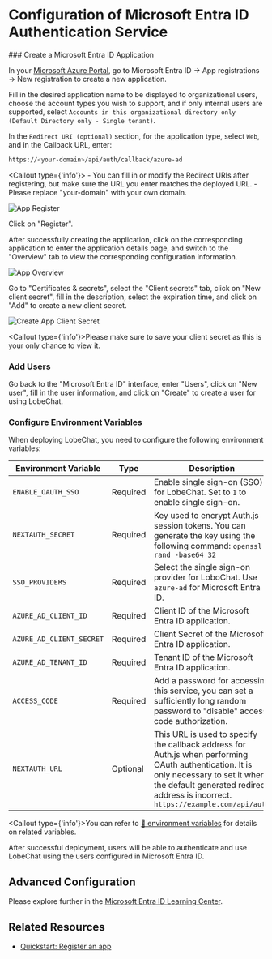 # Configuration of Microsoft Entra ID Authentication Service

<Steps>
  ### Create a Microsoft Entra ID Application

  In your [Microsoft Azure Portal][microsoft-azure-portal], go to Microsoft Entra ID -> App registrations -> New registration to create a new application.

  Fill in the desired application name to be displayed to organizational users, choose the account types you wish to support, and if only internal users are supported, select `Accounts in this organizational directory only (Default Directory only - Single tenant)`.

  In the `Redirect URI (optional)` section, for the application type, select `Web`, and in the Callback URL, enter:

  ```bash
  https://<your-domain>/api/auth/callback/azure-ad
  ```

  <Callout type={'info'}>
    - You can fill in or modify the Redirect URIs after registering, but make sure the URL you enter matches the deployed URL.
    - Please replace "your-domain" with your own domain.
  </Callout>

  ![App Register](https://github.com/lobehub/lobe-chat/assets/13883964/4f9d83bd-b3fc-4abc-bcf4-ccbad65c219d)

  Click on "Register".

  After successfully creating the application, click on the corresponding application to enter the application details page, and switch to the "Overview" tab to view the corresponding configuration information.

  ![App Overview](https://github.com/lobehub/lobe-chat/assets/13883964/48a0b702-05bd-4ce4-a007-a8ad00a36e5a)

  Go to "Certificates & secrets", select the "Client secrets" tab, click on "New client secret", fill in the description, select the expiration time, and click on "Add" to create a new client secret.

  ![Create App Client Secret](https://github.com/lobehub/lobe-chat/assets/13883964/c9d66fa0-158c-4bd3-a1fa-969e638259d2)

  <Callout type={'info'}>Please make sure to save your client secret as this is your only chance to view it.</Callout>


  ### Add Users

  Go back to the "Microsoft Entra ID" interface, enter "Users", click on "New user", fill in the user information, and click on "Create" to create a user for using LobeChat.

  ### Configure Environment Variables

  When deploying LobeChat, you need to configure the following environment variables:

| Environment Variable     | Type     | Description                                                                                                                                                                                                                |
| ------------------------ | -------- | -------------------------------------------------------------------------------------------------------------------------------------------------------------------------------------------------------------------------- |
| `ENABLE_OAUTH_SSO`       | Required | Enable single sign-on (SSO) for LobeChat. Set to `1` to enable single sign-on.                                                                                                                                             |
| `NEXTAUTH_SECRET`        | Required | Key used to encrypt Auth.js session tokens. You can generate the key using the following command: `openssl rand -base64 32`                                                                                                |
| `SSO_PROVIDERS`          | Required | Select the single sign-on provider for LoboChat. Use `azure-ad` for Microsoft Entra ID.                                                                                                                                    |  |
| `AZURE_AD_CLIENT_ID`     | Required | Client ID of the Microsoft Entra ID application.                                                                                                                                                                           |
| `AZURE_AD_CLIENT_SECRET` | Required | Client Secret of the Microsoft Entra ID application.                                                                                                                                                                       |
| `AZURE_AD_TENANT_ID`     | Required | Tenant ID of the Microsoft Entra ID application.                                                                                                                                                                           |
| `ACCESS_CODE`            | Required | Add a password for accessing this service, you can set a sufficiently long random password to "disable" access code authorization.                                                                                         |
| `NEXTAUTH_URL`           | Optional | This URL is used to specify the callback address for Auth.js when performing OAuth authentication. It is only necessary to set it when the default generated redirect address is incorrect. `https://example.com/api/auth` |

<Callout type={'info'}>You can refer to [📘 environment variables](/en/self-hosting/environment-variable#microsoft-entra-id) for details on related variables.</Callout>
</Steps>

<Callout>After successful deployment, users will be able to authenticate and use LobeChat using the users configured in Microsoft Entra ID.</Callout>

## Advanced Configuration

Please explore further in the [Microsoft Entra ID Learning Center][microsoft-learn-entra].

## Related Resources

- [Quickstart: Register an app][microsoft-entra-register-app]

[microsoft-learn-entra]: https://learn.microsoft.com/en-us/entra/identity/
[microsoft-entra-register-app]: https://learn.microsoft.com/en-us/entra/identity-platform/quickstart-register-app
[microsoft-azure-portal]: https://portal.azure.com/
[microsoft-entra-id]: https://www.microsoft.com/en-us/security/business/identity-access/microsoft-entra-id
